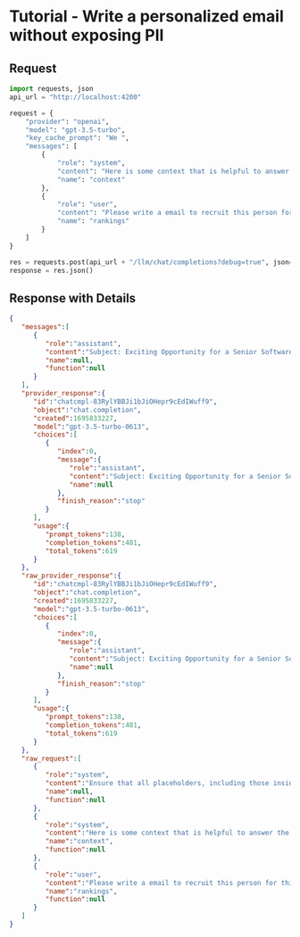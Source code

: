 # Tutorial - Write a personalized email without exposing PII

## Request
```python
import requests, json
api_url = "http://localhost:4200"

request = {
    "provider": "openai",
    "model": "gpt-3.5-turbo",
    "key_cache_prompt": "We ",
    "messages": [
        {
            "role": "system",
            "content": "Here is some context that is helpful to answer the question. David is a senior software engineer. He has been working for long time at his company. He cares about sthe ability of tcompany",
            "name": "context"
        },
        {
            "role": "user",
            "content": "Please write a email to recruit this person for this company.",
            "name": "rankings"
        }
    ]
}

res = requests.post(api_url + "/llm/chat/completions?debug=true", json=request)
response = res.json()
```

## Response with Details
```json 
{
   "messages":[
      {
         "role":"assistant",
         "content":"Subject: Exciting Opportunity for a Senior Software Engineer \u2013 Join Our Team!\n\nDear David,\n\nI hope this email finds you well. I am reaching out to you with a fantastic job opportunity at our esteemed company. As a highly-regarded professional in the field, we believe that your skills and experience would be a valuable addition to our team.\n\nAt our company, we value the ability of our employees to continuously innovate and collaborate in a fast-paced and dynamic environment. As a senior software engineer, your expertise in developing cutting-edge solutions is exactly what we are looking for to further enhance our products and services.\n\nHere are some key aspects of the role:\n\n1. Developing and maintaining software applications: You will play a crucial role in our development team, utilizing your exceptional coding skills and deep understanding of software engineering principles to create robust and scalable solutions that exceed client expectations.\n\n2. Cross-functional collaboration: Working closely with other teams, such as product management and quality assurance, you will ensure seamless integration of software components and drive the success of our projects.\n\n3. Mentoring and knowledge sharing: As a senior member of our team, we expect you to take an active role in mentoring junior engineers, sharing best practices, and fostering a culture of continuous learning and improvement.\n\nAt our company, we offer not only an engaging and challenging work environment but also a host of benefits and opportunities for professional growth, including:\n\n- Competitive salary and comprehensive benefits package.\n- Continuous training and skill development programs.\n- Opportunities to attend industry conferences and workshops.\n- Collaboration with experienced colleagues in an inclusive and supportive workplace.\n\nTo further discuss your potential fit within our organization, I would like to schedule a call or an in-person meeting at your earliest convenience. Please let me know your availability, and we will arrange a suitable time.\n\nAlternatively, if you would like to apply directly, please visit our website [company website] and submit your resume through our careers portal. Be sure to mention the reference number [reference number] in your application.\n\nOnce again, we are truly excited about the possibility of having someone of your caliber on board. Should you have any questions or require further information, please do not hesitate to reach out to me. Thank you for considering this opportunity, and we look forward to hearing from you soon.\n\nWarm regards,\n\n[Your Name]\n[Your Position]\n[Company Name]\n[Contact Information]",
         "name":null,
         "function":null
      }
   ],
   "provider_response":{
      "id":"chatcmpl-83RylYBBJi1bJiOHepr9cEdIWuff9",
      "object":"chat.completion",
      "created":1695833227,
      "model":"gpt-3.5-turbo-0613",
      "choices":[
         {
            "index":0,
            "message":{
               "role":"assistant",
               "content":"Subject: Exciting Opportunity for a Senior Software Engineer \u2013 Join Our Team!\n\nDear \u03b1XuwhUuM\u03b1,\n\nI hope this email finds you well. I am reaching out to you with a fantastic job opportunity at our esteemed company. As a highly-regarded professional in the field, we believe that your skills and experience would be a valuable addition to our team.\n\nAt our company, we value the ability of our employees to continuously innovate and collaborate in a fast-paced and dynamic environment. As a senior software engineer, your expertise in developing cutting-edge solutions is exactly what we are looking for to further enhance our products and services.\n\nHere are some key aspects of the role:\n\n1. Developing and maintaining software applications: You will play a crucial role in our development team, utilizing your exceptional coding skills and deep understanding of software engineering principles to create robust and scalable solutions that exceed client expectations.\n\n2. Cross-functional collaboration: Working closely with other teams, such as product management and quality assurance, you will ensure seamless integration of software components and drive the success of our projects.\n\n3. Mentoring and knowledge sharing: As a senior member of our team, we expect you to take an active role in mentoring junior engineers, sharing best practices, and fostering a culture of continuous learning and improvement.\n\nAt our company, we offer not only an engaging and challenging work environment but also a host of benefits and opportunities for professional growth, including:\n\n- Competitive salary and comprehensive benefits package.\n- Continuous training and skill development programs.\n- Opportunities to attend industry conferences and workshops.\n- Collaboration with experienced colleagues in an inclusive and supportive workplace.\n\nTo further discuss your potential fit within our organization, I would like to schedule a call or an in-person meeting at your earliest convenience. Please let me know your availability, and we will arrange a suitable time.\n\nAlternatively, if you would like to apply directly, please visit our website [company website] and submit your resume through our careers portal. Be sure to mention the reference number [reference number] in your application.\n\nOnce again, we are truly excited about the possibility of having someone of your caliber on board. Should you have any questions or require further information, please do not hesitate to reach out to me. Thank you for considering this opportunity, and we look forward to hearing from you soon.\n\nWarm regards,\n\n[Your Name]\n[Your Position]\n[Company Name]\n[Contact Information]",
               "name":null
            },
            "finish_reason":"stop"
         }
      ],
      "usage":{
         "prompt_tokens":138,
         "completion_tokens":481,
         "total_tokens":619
      }
   },
   "raw_provider_response":{
      "id":"chatcmpl-83RylYBBJi1bJiOHepr9cEdIWuff9",
      "object":"chat.completion",
      "created":1695833227,
      "model":"gpt-3.5-turbo-0613",
      "choices":[
         {
            "index":0,
            "message":{
               "role":"assistant",
               "content":"Subject: Exciting Opportunity for a Senior Software Engineer \u2013 Join Our Team!\n\nDear \u03b1XuwhUuM\u03b1,\n\nI hope this email finds you well. I am reaching out to you with a fantastic job opportunity at our esteemed company. As a highly-regarded professional in the field, we believe that your skills and experience would be a valuable addition to our team.\n\nAt our company, we value the ability of our employees to continuously innovate and collaborate in a fast-paced and dynamic environment. As a senior software engineer, your expertise in developing cutting-edge solutions is exactly what we are looking for to further enhance our products and services.\n\nHere are some key aspects of the role:\n\n1. Developing and maintaining software applications: You will play a crucial role in our development team, utilizing your exceptional coding skills and deep understanding of software engineering principles to create robust and scalable solutions that exceed client expectations.\n\n2. Cross-functional collaboration: Working closely with other teams, such as product management and quality assurance, you will ensure seamless integration of software components and drive the success of our projects.\n\n3. Mentoring and knowledge sharing: As a senior member of our team, we expect you to take an active role in mentoring junior engineers, sharing best practices, and fostering a culture of continuous learning and improvement.\n\nAt our company, we offer not only an engaging and challenging work environment but also a host of benefits and opportunities for professional growth, including:\n\n- Competitive salary and comprehensive benefits package.\n- Continuous training and skill development programs.\n- Opportunities to attend industry conferences and workshops.\n- Collaboration with experienced colleagues in an inclusive and supportive workplace.\n\nTo further discuss your potential fit within our organization, I would like to schedule a call or an in-person meeting at your earliest convenience. Please let me know your availability, and we will arrange a suitable time.\n\nAlternatively, if you would like to apply directly, please visit our website [company website] and submit your resume through our careers portal. Be sure to mention the reference number [reference number] in your application.\n\nOnce again, we are truly excited about the possibility of having someone of your caliber on board. Should you have any questions or require further information, please do not hesitate to reach out to me. Thank you for considering this opportunity, and we look forward to hearing from you soon.\n\nWarm regards,\n\n[Your Name]\n[Your Position]\n[Company Name]\n[Contact Information]",
               "name":null
            },
            "finish_reason":"stop"
         }
      ],
      "usage":{
         "prompt_tokens":138,
         "completion_tokens":481,
         "total_tokens":619
      }
   },
   "raw_request":[
      {
         "role":"system",
         "content":"Ensure that all placeholders, including those inside quotes, are enclosed by the greek letter alpha (\u03b1), exactly as I have done in this prompt. You MUST use the greek letter (\u03b1) to indicate placeholders. Use the context below to help answer the question and follow the desired format accurately.",
         "name":null,
         "function":null
      },
      {
         "role":"system",
         "content":"Here is some context that is helpful to answer the question. \u03b1XuwhUuM\u03b1 is a senior software engineer. He has been working for long time at his company. He cares about sthe ability of tcompany",
         "name":"context",
         "function":null
      },
      {
         "role":"user",
         "content":"Please write a email to recruit this person for this company.",
         "name":"rankings",
         "function":null
      }
   ]
}
```